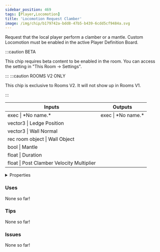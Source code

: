 ```yaml
---
sidebar_position: 469
tags: [Player,Locomotion]
title: 'Locomotion Request Clamber'
image: /img/chip/b179742a-bdd8-47b5-b439-6cdd5cf9484a.svg
---
```


Request that the local player perform a clamber or a mantle. Custom Locomotion must be enabled in the active Player Definition Board.

:::caution BETA

This chip requires beta content to be enabled in the room. You can access the setting in "This Room -> Settings".

:::
:::caution ROOMS V2 ONLY

This chip is exclusive to Rooms V2. It will not show up in Rooms V1.

:::


<IChip uuid="b179742a-bdd8-47b5-b439-6cdd5cf9484a"/>

<table><thead><tr><th>Inputs</th><th>Outputs</th></tr></thead><tbody><tr><td>exec | *No name.*</td><td>exec | *No name.*</td></tr><tr><td>vector3 | Ledge Position</td><td /></tr><tr><td>vector3 | Wall Normal</td><td /></tr><tr><td>rec room object | Wall Object</td><td /></tr><tr><td>bool | Mantle</td><td /></tr><tr><td>float | Duration</td><td /></tr><tr><td>float | Post Clamber Velocity Multiplier</td><td /></tr></tbody></table>

<details>
  <summary>Properties</summary>
  <div>
    <div>
    <table>
      <tbody>
        <tr>
          <td>Is beta required?</td>
          <td>Yes</td>
        </tr>
        <tr>
          <td>Is chip a trolling risk?</td>
          <td>No</td>
        </tr>
        <tr>
          <td>Is chip a role assignment risk?</td>
          <td>No</td>
        </tr>
        <tr>
          <td>Chip UUID</td>
          <td>b179742a-bdd8-47b5-b439-6cdd5cf9484a</td>
        </tr>
        <tr>
          <td>Room availability</td>
          <td>Rooms V2 only</td>
        </tr>
      </tbody>
    </table>
    </div>
  </div>
</details>

### Uses

None so far!

### Tips

None so far!

### Issues

None so far!